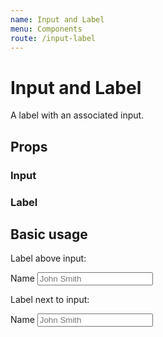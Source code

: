 ```yaml
---
name: Input and Label
menu: Components
route: /input-label
---
```



# Input and Label

A label with an associated input.

## Props

### Input

<Props of={Input} />

### Label

<Props of={Label} />

## Basic usage

Label above input:

<Playground>
  <form>
    <Label className="custom-class" htmlFor="name">
      Name
    </Label>
    <Input
      className="custom-class"
      id="name"
      name="name"
      placeholder="John Smith"
      width="100%"
      border={1}
    />
  </form>
</Playground>

Label next to input:

<Playground>
  <Flex justifyContent="space-around" alignItems="center">
    <Flex.Item flex="1 1 10%">
      <Label className="custom-class" htmlFor="name2" color="tomato">
        Name
      </Label>
    </Flex.Item>
    <Flex.Item flex="1 1 90%">
      <Input
        className="custom-class"
        id="name2"
        name="name2"
        placeholder="John Smith"
        color="tomato"
        border={1}
        borderBottom
        width="100%"
        // onChange={...}
      />
    </Flex.Item>
  </Flex>
</Playground>
